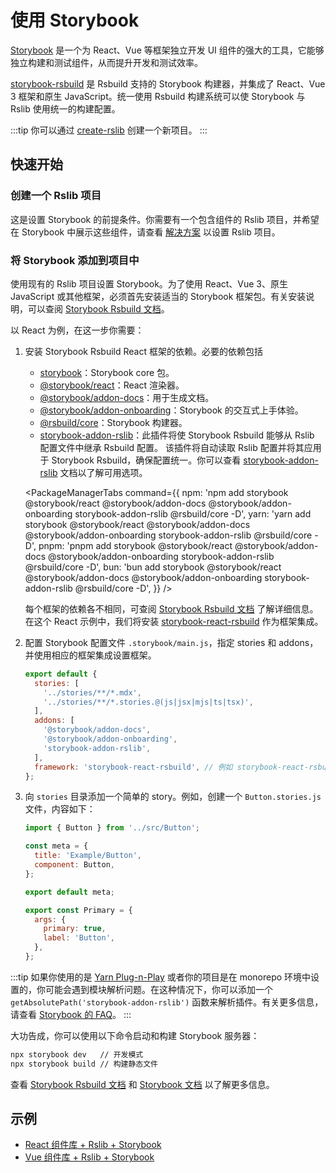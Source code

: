 
# 使用 Storybook

[Storybook](https://storybook.js.org/) 是一个为 React、Vue 等框架独立开发 UI 组件的强大的工具，它能够独立构建和测试组件，从而提升开发和测试效率。

[storybook-rsbuild](https://github.com/rspack-contrib/storybook-rsbuild) 是 Rsbuild 支持的 Storybook 构建器，并集成了 React、Vue 3 框架和原生 JavaScript。统一使用 Rsbuild 构建系统可以使 Storybook 与 Rslib 使用统一的构建配置。

:::tip
你可以通过 [create-rslib](/guide/start/quick-start#%E5%88%9B%E5%BB%BA%E4%B8%80%E4%B8%AA-rslib-%E9%A1%B9%E7%9B%AE) 创建一个新项目。
:::

## 快速开始

### 创建一个 Rslib 项目

这是设置 Storybook 的前提条件。你需要有一个包含组件的 Rslib 项目，并希望在 Storybook 中展示这些组件，请查看 [解决方案](/guide/solution/) 以设置 Rslib 项目。

### 将 Storybook 添加到项目中

使用现有的 Rslib 项目设置 Storybook。为了使用 React、Vue 3、原生 JavaScript 或其他框架，必须首先安装适当的 Storybook 框架包。有关安装说明，可以查阅 [Storybook Rsbuild 文档](https://storybook.rsbuild.rs/guide/framework.html)。

以 React 为例，在这一步你需要：

1. 安装 Storybook Rsbuild React 框架的依赖。必要的依赖包括
   - [storybook](https://www.npmjs.com/package/storybook)：Storybook core 包。
   - [@storybook/react](https://www.npmjs.com/package/@storybook/react)：React 渲染器。
   - [@storybook/addon-docs](https://www.npmjs.com/package/@storybook/addon-docs)：用于生成文档。
   - [@storybook/addon-onboarding](https://www.npmjs.com/package/@storybook/addon-onboarding)：Storybook 的交互式上手体验。
   - [@rsbuild/core](https://www.npmjs.com/package/@rsbuild/core)：Storybook 构建器。
   - [storybook-addon-rslib](https://www.npmjs.com/package/storybook-addon-rslib)：此插件将使 Storybook Rsbuild 能够从 Rslib 配置文件中继承 Rsbuild 配置。
     该插件将自动读取 Rslib 配置并将其应用于 Storybook Rsbuild，确保配置统一。你可以查看 [storybook-addon-rslib](https://storybook.rsbuild.rs/guide/integrations/rslib.html) 文档以了解可用选项。

   <PackageManagerTabs
     command={{
       npm: 'npm add storybook @storybook/react @storybook/addon-docs @storybook/addon-onboarding storybook-addon-rslib @rsbuild/core -D',
       yarn: 'yarn add storybook @storybook/react @storybook/addon-docs @storybook/addon-onboarding storybook-addon-rslib @rsbuild/core -D',
       pnpm: 'pnpm add storybook @storybook/react @storybook/addon-docs @storybook/addon-onboarding storybook-addon-rslib @rsbuild/core -D',
       bun: 'bun add storybook @storybook/react @storybook/addon-docs @storybook/addon-onboarding storybook-addon-rslib @rsbuild/core -D',
     }}
   />

   每个框架的依赖各不相同，可查阅 [Storybook Rsbuild 文档](https://storybook.rsbuild.rs/guide/framework.html) 了解详细信息。在这个 React 示例中，我们将安装 [storybook-react-rsbuild](https://www.npmjs.com/package/storybook-react-rsbuild) 作为框架集成。

   <Tabs>
     <Tab label="React">
       <PackageManagerTabs command="add storybook-react-rsbuild -D" />
     </Tab>
     <Tab label="Vue">
       <PackageManagerTabs command="add storybook-vue3-rsbuild -D" />
     </Tab>
   </Tabs>

2. 配置 Storybook 配置文件 `.storybook/main.js`，指定 stories 和 addons，并使用相应的框架集成设置框架。

   ```js title=".storybook/main.js"
   export default {
     stories: [
       '../stories/**/*.mdx',
       '../stories/**/*.stories.@(js|jsx|mjs|ts|tsx)',
     ],
     addons: [
       '@storybook/addon-docs',
       '@storybook/addon-onboarding',
       'storybook-addon-rslib',
     ],
     framework: 'storybook-react-rsbuild', // 例如 storybook-react-rsbuild
   };
   ```

3. 向 `stories` 目录添加一个简单的 story。例如，创建一个 `Button.stories.js` 文件，内容如下：

   ```js title="stories/Button.stories.js"
   import { Button } from '../src/Button';

   const meta = {
     title: 'Example/Button',
     component: Button,
   };

   export default meta;

   export const Primary = {
     args: {
       primary: true,
       label: 'Button',
     },
   };
   ```

:::tip
如果你使用的是 [Yarn Plug-n-Play](https://yarnpkg.com/features/pnp) 或者你的项目是在 monorepo 环境中设置的，你可能会遇到模块解析问题。在这种情况下，你可以添加一个 `getAbsolutePath('storybook-addon-rslib')` 函数来解析插件。有关更多信息，请查看 [Storybook 的 FAQ](https://storybook.js.org/docs/faq#how-do-i-fix-module-resolution-in-special-environments)。
:::

大功告成，你可以使用以下命令启动和构建 Storybook 服务器：

```bash
npx storybook dev   // 开发模式
npx storybook build // 构建静态文件
```

查看 [Storybook Rsbuild 文档](https://storybook.rsbuild.rs/) 和 [Storybook 文档](https://storybook.js.org/docs/react/get-started/introduction) 以了解更多信息。

## 示例

- [React 组件库 + Rslib + Storybook](https://github.com/rspack-contrib/rstack-examples/tree/main/rslib/react-storybook)
- [Vue 组件库 + Rslib + Storybook](https://github.com/rspack-contrib/rstack-examples/tree/main/rslib/vue-storybook)
